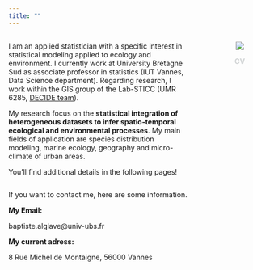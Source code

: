 ```yaml
---
title: ""
---
```


:::: {.columns}
::: {.column width="75%"}

I am an applied statistician with a specific interest in statistical modeling applied to ecology and environment. I currently work at University Bretagne Sud as associate professor in statistics (IUT Vannes, Data Science department). Regarding research, I work within the GIS group of the Lab-STICC (UMR 6285, <a href="https://labsticc.fr/fr/equipes/decide"> DECIDE team</a>).

My research focus on the **statistical integration of heterogeneous datasets to infer spatio-temporal ecological and environmental processes**. My main fields of application are species distribution  modeling, marine ecology, geography and micro-climate of urban areas.

You'll find additional details in the following pages!

:::
::: {.column width="5%"}

:::
::: {.column width="20%"}
<center>
![](ressource/images/baptiste_alglave.jpg)

<a href="ressource/pdf/cv_baptiste_alglave.pdf" style="color:#d0d3d4;font-weight:bold;text-decoration:none">CV</a>
</center>
:::
::::


If you want to contact me, here are some information.

**My Email:**

baptiste.alglave@univ-ubs.fr


**My current adress:**

8 Rue Michel de Montaigne, 56000 Vannes